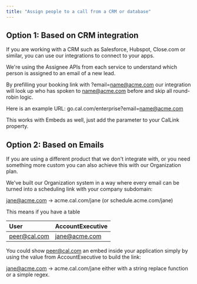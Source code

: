 ```yaml
---
title: "Assign people to a call from a CRM or database"
---
```


## Option 1: Based on CRM integration

If you are working with a CRM such as Salesforce, Hubspot, Close.com or similar, you can use our integrations to connect to your apps.

We're using the Assignee APIs from each service to understand which person is assigned to an email of a new lead.

By prefilling your booking link with ?email=name@acme.com our integration will look up who has spoken to name@acme.com before and skip all round-robin logic.

Here is an example URL: go.cal.com/enterprise?email=name@acme.com

This works with Embeds as well, just add the parameter to your CalLink property.

## Option 2: Based on Emails

If you are using a different product that we don't integrate with, or you need something more custom you can also achieve this with our Organization plan.

We've built our Organization system in a way where every email can be turned into a scheduling link with your company subdomain:

jane@acme.com → acme.cal.com/jane (or schedule.acme.com/jane)

This means if you have a table 

| User      | AccountExecutive |
| :----------- | :----------- |
| peer@cal.com      | jane@acme.com       |

You could show peer@cal.com an embed inside your application simply by using the value from AccountExecutive to build the link:

jane@acme.com → acme.cal.com/jane either with a string replace function or a simple regex.
